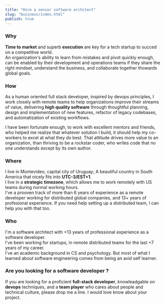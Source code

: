 ```yaml
---
title: "Hire a senior software architect"
slug: "business/index.html"
publish: true
---
```


### Why

**Time to market** and superb **execution** are key for a tech startup to succed on a competitive world.  
An organization's ability to learn from mistakes and pivot quickly enough, can be enabled by their development and operations teams if they share the right mindset, understand the business, and collaborate together thowards global goals.  

### How

As a human oriented full stack developer, inspired by devops principles, I work closely with remote teams to help organizations improve their streams of value, delivering **high quality software** through thoughtful planning, design and implementation of new features, refactor of legacy codebases, and automatization of existing workflows.  
  
I have been fortunate enough, to work with excellent mentors and friends, who helped me realize that whatever solution I build, it should help my co-workers to excel at what they do best. That attitude drives more value to an organization, than thriving to be a rockstar coder, who writes code that no one understands except by its own author.  

### Where

I live in Montevideo, capital city of Uruguay; A beautiful country in South America that nicely fits into **UTC-3/EST+1**.  
I live in a **strategic timezone**, which allows me to work remotely with US teams during normal working hours.  
I've a prooven track of more than 6 years of experience as a remote developer working for distributed global companies, and 13+ years of profesional experience.
If you need help setting up a distributed team, I can help you with that too.  

### Who

I'm a software architect with +13 years of professional experience as a software developer.  
I've been working for startups, in remote distributed teams for the last +7 years of my career.  
I've an academic background in CS and psychology. But most of what I learned about software engineering comes from being an avid self learner.

### Are you looking for a software developer ?

If you are looking for a proficient **full-stack developer**, knowleadgable on **devops** techniques, and a **team player** who cares about people and technical culture, please drop me a line. I would love know about your project.  
<br/>
<br/>
<ContactLink />
